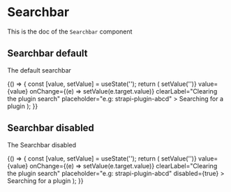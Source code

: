 <!--- Searchbar.stories.mdx --->


<Meta
  title="Searchbar"
  component={Searchbar}
/>

# Searchbar

This is the doc of the `Searchbar` component

## Searchbar default

The default searchbar

<Canvas>
  <Story name="base">
    {() => {
      const [value, setValue] = useState('');
      return (
        <SearchForm>
          <Searchbar
            name="searchbar"
            onClear={() => setValue('')}
            value={value}
            onChange={(e) => setValue(e.target.value)}
            clearLabel="Clearing the plugin search"
            placeholder="e.g: strapi-plugin-abcd"
          >
            Searching for a plugin
          </Searchbar>
        </SearchForm>
      );
    }}
  </Story>
</Canvas>

## Searchbar disabled

The Searchbar disabled

<Canvas>
  <Story name="disabled">
    {() => {
      const [value, setValue] = useState('');
      return (
        <Searchbar
          name="searchbar"
          onClear={() => setValue('')}
          value={value}
          onChange={(e) => setValue(e.target.value)}
          clearLabel="Clearing the plugin search"
          placeholder="e.g: strapi-plugin-abcd"
          disabled={true}
        >
          Searching for a plugin
        </Searchbar>
      );
    }}
  </Story>
</Canvas>

